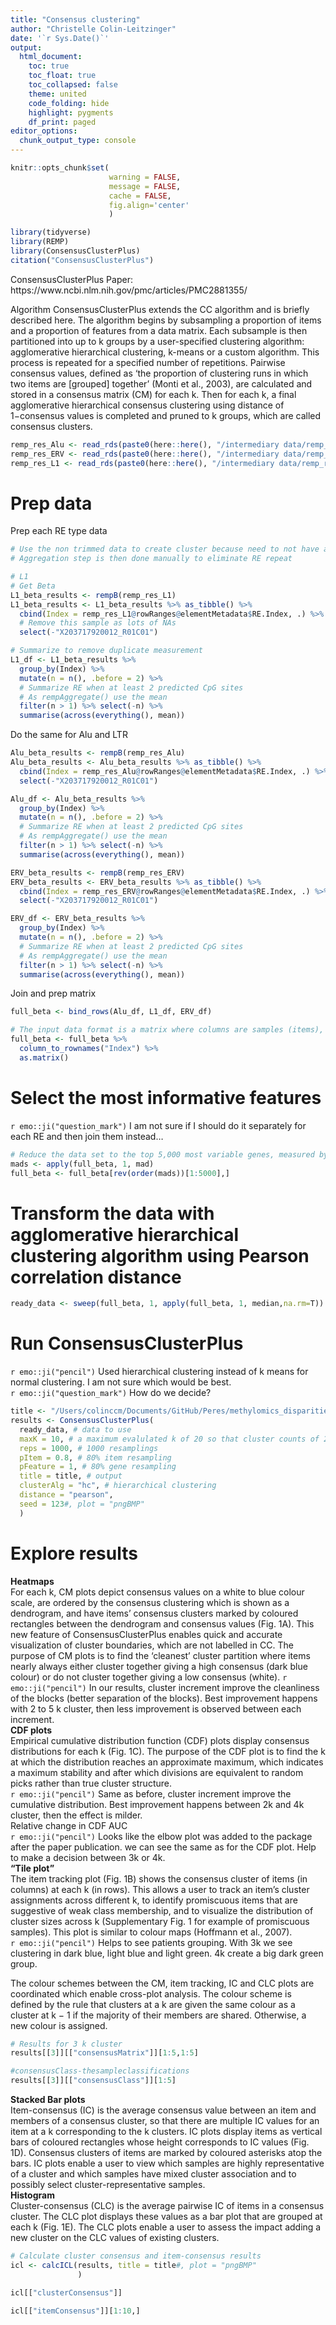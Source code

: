 ```yaml
---
title: "Consensus clustering"
author: "Christelle Colin-Leitzinger"
date: '`r Sys.Date()`'
output: 
  html_document:
    toc: true
    toc_float: true
    toc_collapsed: false
    theme: united
    code_folding: hide
    highlight: pygments
    df_print: paged
editor_options: 
  chunk_output_type: console
---
```


<style type="text/css">

.figure {
   margin-top: 25px;
   margin-bottom: 100px;
}

table {
    margin-top: 10px;
    margin-bottom: 25px;
}
</style>

```r
knitr::opts_chunk$set(
                      warning = FALSE,
                      message = FALSE,
                      cache = FALSE,
                      fig.align='center'
                      )
```

```r
library(tidyverse)
library(REMP)
library(ConsensusClusterPlus)
citation("ConsensusClusterPlus")
```
ConsensusClusterPlus Paper:  
https://www.ncbi.nlm.nih.gov/pmc/articles/PMC2881355/

Algorithm
ConsensusClusterPlus extends the CC algorithm and is briefly described here. The algorithm begins by subsampling a proportion of items and a proportion of features from a data matrix. Each subsample is then partitioned into up to k groups by a user-specified clustering algorithm: agglomerative hierarchical clustering, k-means or a custom algorithm. This process is repeated for a specified number of repetitions. Pairwise consensus values, defined as ‘the proportion of clustering runs in which two items are [grouped] together’ (Monti et al., 2003), are calculated and stored in a consensus matrix (CM) for each k. Then for each k, a final agglomerative hierarchical consensus clustering using distance of 1−consensus values is completed and pruned to k groups, which are called consensus clusters.

```r
remp_res_Alu <- read_rds(paste0(here::here(), "/intermediary data/remp_results_Alu.rds"))
remp_res_ERV <- read_rds(paste0(here::here(), "/intermediary data/remp_results_ERV.rds"))
remp_res_L1 <- read_rds(paste0(here::here(), "/intermediary data/remp_results_L1.rds"))
```

# Prep data
Prep each RE type data
```r
# Use the non trimmed data to create cluster because need to not have any NAs
# Aggregation step is then done manually to eliminate RE repeat

# L1
# Get Beta
L1_beta_results <- rempB(remp_res_L1)
L1_beta_results <- L1_beta_results %>% as_tibble() %>%
  cbind(Index = remp_res_L1@rowRanges@elementMetadata$RE.Index, .) %>% 
  # Remove this sample as lots of NAs
  select(-"X203717920012_R01C01")

# Summarize to remove duplicate measurement
L1_df <- L1_beta_results %>%
  group_by(Index) %>%
  mutate(n = n(), .before = 2) %>%
  # Summarize RE when at least 2 predicted CpG sites
  # As rempAggregate() use the mean
  filter(n > 1) %>% select(-n) %>%
  summarise(across(everything(), mean))
```
Do the same for Alu and LTR
```r
Alu_beta_results <- rempB(remp_res_Alu)
Alu_beta_results <- Alu_beta_results %>% as_tibble() %>%
  cbind(Index = remp_res_Alu@rowRanges@elementMetadata$RE.Index, .) %>% 
  select(-"X203717920012_R01C01")

Alu_df <- Alu_beta_results %>% 
  group_by(Index) %>% 
  mutate(n = n(), .before = 2) %>% 
  # Summarize RE when at least 2 predicted CpG sites
  # As rempAggregate() use the mean
  filter(n > 1) %>% select(-n) %>% 
  summarise(across(everything(), mean))

ERV_beta_results <- rempB(remp_res_ERV)
ERV_beta_results <- ERV_beta_results %>% as_tibble() %>%
  cbind(Index = remp_res_ERV@rowRanges@elementMetadata$RE.Index, .) %>% 
  select(-"X203717920012_R01C01")

ERV_df <- ERV_beta_results %>% 
  group_by(Index) %>% 
  mutate(n = n(), .before = 2) %>% 
  # Summarize RE when at least 2 predicted CpG sites
  # As rempAggregate() use the mean
  filter(n > 1) %>% select(-n) %>% 
  summarise(across(everything(), mean))
```

Join and prep matrix
```r
full_beta <- bind_rows(Alu_df, L1_df, ERV_df)

# The input data format is a matrix where columns are samples (items), rows are features
full_beta <- full_beta %>%
  column_to_rownames("Index") %>% 
  as.matrix()
```


# Select the most informative features
`r emo::ji("question_mark")` I am not sure if I should do it separately for each RE and then join them instead...
```r
# Reduce the data set to the top 5,000 most variable genes, measured by median absolute deviation (MAD).
mads <- apply(full_beta, 1, mad) 
full_beta <- full_beta[rev(order(mads))[1:5000],]
```


# Transform the data with agglomerative hierarchical clustering algorithm using Pearson correlation distance
```r
ready_data <- sweep(full_beta, 1, apply(full_beta, 1, median,na.rm=T))
```

# Run ConsensusClusterPlus
`r emo::ji("pencil")` Used hierarchical clustering instead of k means for normal clustering. I am not sure which would be best.  
`r emo::ji("question_mark")` How do we decide?
```r
title <- "/Users/colinccm/Documents/GitHub/Peres/methylomics_disparities/consensus plots"
results <- ConsensusClusterPlus(
  ready_data, # data to use
  maxK = 10, # a maximum evalulated k of 20 so that cluster counts of 2,3,4,...,20 are evaluated
  reps = 1000, # 1000 resamplings
  pItem = 0.8, # 80% item resampling
  pFeature = 1, # 80% gene resampling
  title = title, # output
  clusterAlg = "hc", # hierarchical clustering
  distance = "pearson",
  seed = 123#, plot = "pngBMP"
  )
```


# Explore results

**Heatmaps**  
For each k, CM plots depict consensus values on a white to blue colour scale, are ordered by the consensus clustering which is shown as a dendrogram, and have items’ consensus clusters marked by coloured rectangles between the dendrogram and consensus values (Fig. 1A). This new feature of ConsensusClusterPlus enables quick and accurate visualization of cluster boundaries, which are not labelled in CC. The purpose of CM plots is to find the ‘cleanest’ cluster partition where items nearly always either cluster together giving a high consensus (dark blue colour) or do not cluster together giving a low consensus (white).
`r emo::ji("pencil")` In our results, cluster increment improve the cleanliness of the blocks (better separation of the blocks). Best improvement happens with 2 to 5 k cluster, then less improvement is observed between each increment.  
**CDF plots**  
Empirical cumulative distribution function (CDF) plots display consensus distributions for each k (Fig. 1C). The purpose of the CDF plot is to find the k at which the distribution reaches an approximate maximum, which indicates a maximum stability and after which divisions are equivalent to random picks rather than true cluster structure.  
`r emo::ji("pencil")` Same as before, cluster increment improve the cumulative distribution. Best improvement happens between 2k and 4k cluster, then the effect is milder.  
Relative change in CDF AUC  
`r emo::ji("pencil")` Looks like the elbow plot was added to the package after the paper publication. we can see the same as for the CDF plot. Help to make a decision between 3k or 4k.  
**"Tile plot"**  
The item tracking plot (Fig. 1B) shows the consensus cluster of items (in columns) at each k (in rows). This allows a user to track an item’s cluster assignments across different k, to identify promiscuous items that are suggestive of weak class membership, and to visualize the distribution of cluster sizes across k (Supplementary Fig. 1 for example of promiscuous samples). This plot is similar to colour maps (Hoffmann et al., 2007).  
`r emo::ji("pencil")` Helps to see patients grouping. With 3k we see clustering in dark blue, light blue and light green. 4k create a big dark green group.  

The colour schemes between the CM, item tracking, IC and CLC plots are coordinated which enable cross-plot analysis. The colour scheme is defined by the rule that clusters at a k are given the same colour as a cluster at k − 1 if the majority of their members are shared. Otherwise, a new colour is assigned.


```r
# Results for 3 k cluster
results[[3]][["consensusMatrix"]][1:5,1:5]

#consensusClass-thesampleclassifications 
results[[3]][["consensusClass"]][1:5]
```

**Stacked Bar plots**  
Item-consensus (IC) is the average consensus value between an item and members of a consensus cluster, so that there are multiple IC values for an item at a k corresponding to the k clusters. IC plots display items as vertical bars of coloured rectangles whose height corresponds to IC values (Fig. 1D). Consensus clusters of items are marked by coloured asterisks atop the bars. IC plots enable a user to view which samples are highly representative of a cluster and which samples have mixed cluster association and to possibly select cluster-representative samples.  
**Histogram**  
Cluster-consensus (CLC) is the average pairwise IC of items in a consensus cluster. The CLC plot displays these values as a bar plot that are grouped at each k (Fig. 1E). The CLC plots enable a user to assess the impact adding a new cluster on the CLC values of existing clusters.  
```r
# Calculate cluster consensus and item-consensus results
icl <- calcICL(results, title = title#, plot = "pngBMP"
               )

icl[["clusterConsensus"]]

icl[["itemConsensus"]][1:10,]
```